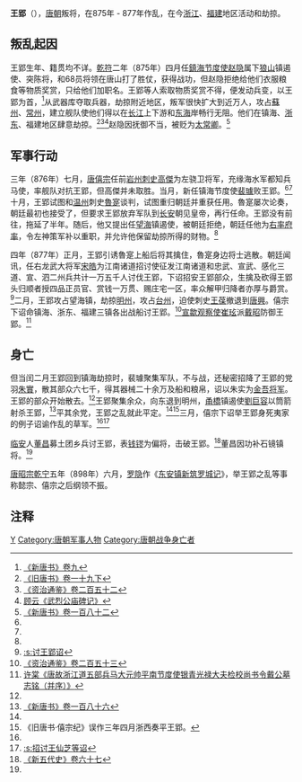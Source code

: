 '''王郢'''（{{bd|9世纪||877年||catIdx=W王}}），[[唐朝|唐朝]]叛将，在875年 - 877年作乱，在今[[浙江|浙江]]、[[福建|福建]]地区活动和劫掠。

== 叛乱起因 ==
王郢生年、籍贯均不详。[[乾符|乾符]]二年（875年）四月任[[鎮海节度使|鎮海节度使]][[赵隐|赵隐]]属下[[狼山|狼山]]镇遏使、突陈将，和68员将领在唐山打了胜仗，获得战功，但赵隐拒绝给他们衣服粮食等物质奖赏，只给他们加职名。王郢等人索取物质奖赏不得，便发动兵变，以王郢为首，<ref name=NBT9>[[:s:新唐书/卷9|《新唐书》卷九]]</ref>从武器库夺取兵器，劫掠附近地区，叛军很快扩大到近万人，攻占[[苏州_(隋朝)|蘇州]]、[[常州_(江苏)|常州]]，建立舰队使他们得以在[[长江|长江]]上下游和[[东海|东海]]岸畅行无阻。他们在镇海、[[浙东|浙东]]、福建地区肆意劫掠。<ref name=BT19-2>[[:s:旧唐书/卷19下|《旧唐书》卷一十九下]]</ref><ref name=ZZTJ252>[[:s:资治通鉴/卷252|《资治通鉴》卷二百五十二]]</ref><ref name=GY>[[:s:武烈公庙碑记|顾云《武烈公庙碑记》]]</ref>赵隐因抚御不当，被贬为[[太常卿|太常卿]]。<ref>[[:s:新唐书/卷182|《新唐书》卷一百八十二]]</ref>

== 军事行动 ==
三年（876年）七月，[[唐僖宗|唐僖宗]]任前[[岩州_(唐朝)|岩州]][[刺史|刺史]][[高杰_(唐朝)|高傑]]为左骁卫将军，充缘海水军都知兵马使，率舰队对抗王郢，但高傑并未取胜。当月，新任镇海节度使[[裴璩|裴璩]]败王郢。<ref name=NBT9/><ref name=GY/>十月，王郢试图和[[温州_(浙江)|温州]]刺史[[魯寔|魯寔]]谈判，试图重归朝廷并重获任用。魯寔屡次论奏，朝廷最初也接受了，但要求王郢放弃军队到[[长安|长安]]朝见皇帝，再行任命。王郢没有前往，拖延了半年。随后，他又提出任[[望海|望海]]镇遏使，被朝廷拒绝，朝廷任他为[[右率府率|右率府率]]，令左神策军补以重职，并允许他保留劫掠所得的财物。<ref name=ZZTJ252/>

四年（877年）正月，王郢引诱魯寔上船后将其擒住，魯寔身边将士逃散。朝廷闻讯，任右龙武大将军[[宋皓|宋皓]]为江南诸道招讨使征发江南诸道和忠武、宣武、感化三道、宣、泗二州兵共计一万五千人讨伐王郢，下诏招安王郢部众，生擒及砍得王郢头归顺者授四品正员官、赏钱一万贯、赐庄宅一区，率众解甲归降者亦厚与爵赏。<ref>[[:s:讨王郢诏|:s:讨王郢诏]]</ref>二月，王郢攻占望海镇，劫掠[[明州_(开元)|明州]]，攻占[[台州_(武德)|台州]]，迫使刺史[[王葆|王葆]]撤退到[[唐兴县_(上元)|唐興]]。僖宗下诏命镇海、浙东、福建三镇各出战船讨王郢。<ref name=ZZTJ253>[[:s:资治通鉴/卷253|《资治通鉴》卷二百五十三]]</ref>[[宣歙观察使|宣歙观察使]][[崔玹|崔玹]]派[[戴昭|戴昭]]防御王郢。<ref>[[:s:唐故浙江道五部兵马大元帅平南节度使银青光禄大夫检校尚书令戴公墓志铭（并序）|许棠《唐故浙江道五部兵马大元帅平南节度使银青光禄大夫检校尚书令戴公墓志铭（并序）》]]</ref>

== 身亡 ==
但当闰二月王郢回到镇海劫掠时，裴璩聚集军队，不与战，还秘密招降了王郢的党羽[[朱實|朱實]]，散其部众六七千，得其器械二十余万及船和粮帛，诏以朱实为[[金吾将军|金吾将军]]。王郢的部众开始散去。<ref name=GY/>王郢聚集余众，向东退到明州，[[甬橋|甬橋]]镇遏使[[劉巨容|劉巨容]]以筒箭射杀王郢，<ref>[[:s:新唐书/卷186|《新唐书》卷一百八十六]]</ref>平其余党，王郢之乱就此平定。<ref name=ZZTJ253/><ref>《旧唐书·僖宗纪》误作三年四月浙西奏平王郢。</ref>三月，僖宗下诏举王郢身死夷家的例子诏谕作乱的草军。<ref name=BT19-2/><ref>[[:s:招讨王仙芝等诏|:s:招讨王仙芝等诏]]</ref>

[[临安|临安]]人[[董昌|董昌]]募土团乡兵讨王郢，表[[钱镠|钱镠]]为偏将，击破王郢。<ref>[[:s:新五代史/卷67|《新五代史》卷六十七]]</ref>董昌因功补石镜镇将。<ref name=ZZTJ253/>

[[唐昭宗|唐昭宗]][[乾宁|乾宁]]五年（898年）六月，[[罗隐|罗隐]]作《[[:s:东安镇新筑罗城记|东安镇新筑罗城记]]》，举王郢之乱等事称懿宗、僖宗之后纲领不振。

== 注释 ==
{{reflist}}

{{DEFAULTSORT:W}}
[[Category:王姓|Y]]
[[Category:唐朝军事人物|Category:唐朝军事人物]]
[[Category:唐朝战争身亡者|Category:唐朝战争身亡者]]
